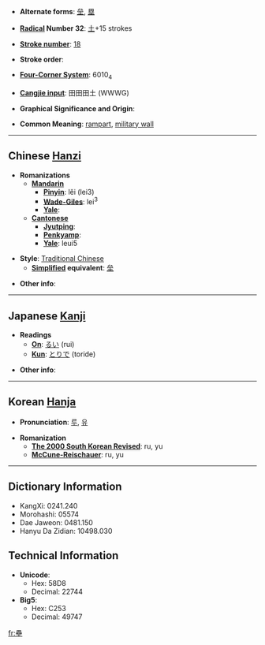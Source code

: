 * '''Alternate forms''': [[垒]], [[塁]]

* '''[[Wiktionary:Chinese radical index| Radical]] Number 32''': [[Wiktionary:Chinese radical index 土|土]]+15 strokes

* '''[[Wiktionary:Chinese total strokes index|Stroke number]]''': [[Wiktionary:Chinese total strokes index 18|18]]

* '''Stroke order''': 

* '''[[Wiktionary:Chinese four corner index|Four-Corner System]]''': 6010<sub>4</sub>

* '''[[Wiktionary:Chinese Cangjie index|Cangjie input]]''': 田田田土 (WWWG)

* '''Graphical Significance and Origin''': 

* '''Common Meaning''': [[rampart]], [[military wall]]

----

== Chinese [[Hanzi]] ==

* '''Romanizations'''
** '''[[Mandarin]]'''
*** '''[[Pinyin]]''': lěi (lei3)
*** '''[[Wade-Giles]]''': lei<sup>3</sup>
*** '''[[Yale]]''': 
** '''[[Cantonese]]'''
*** '''[[Jyutping]]''':
*** '''[[Penkyamp]]''': 
*** '''[[Yale]]''': leui5

* '''Style''': [[Traditional Chinese]] 
** '''[[Simplified Chinese|Simplified]] equivalent''': [[垒]]

* '''Other info''': 

----

== Japanese [[Kanji]] ==

* '''Readings'''
** '''[[On]]''': [[るい]] (rui)
** '''[[Kun]]''': [[とりで]] (toride)

* '''Other info''':  

----

== Korean [[Hanja]] ==

* '''Pronunciation''': [[루]], [[유]]

* '''Romanization'''
** '''[[The 2000 South Korean Revised Romanization|The 2000 South Korean Revised]]''': ru, yu
** '''[[McCune-Reischauer]]''': ru, yu

----

== Dictionary Information ==

* KangXi: 0241.240
* Morohashi: 05574
* Dae Jaweon: 0481.150
* Hanyu Da Zidian: 10498.030

== Technical Information ==

* '''Unicode''':
** Hex: 58D8
** Decimal: 22744
* '''Big5''':
** Hex: C253
** Decimal: 49747

[[fr:壘]]
